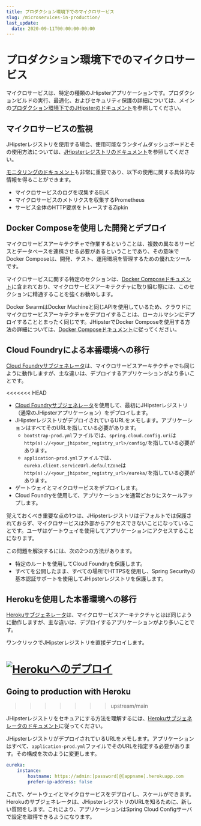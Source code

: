 ```yaml
---
title: プロダクション環境下でのマイクロサービス
slug: /microservices-in-production/
last_update:
  date: 2020-09-11T00:00:00-00:00
---
```


# <i class="fa fa-cloud"></i> プロダクション環境下でのマイクロサービス

マイクロサービスは、特定の種類のJHipsterアプリケーションです。プロダクションビルドの実行、最適化、およびセキュリティ保護の詳細については、メインの[プロダクション環境下でのJHipsterのドキュメント](/production)を参照してください。

<h2 id="elk">マイクロサービスの監視</h2>

JHipsterレジストリを使用する場合、使用可能なランタイムダッシュボードとその使用方法については、[JHipsterレジストリのドキュメント](/jhipster-registry)を参照してください。

[モニタリングのドキュメント](/monitoring)も非常に重要であり、以下の使用に関する具体的な情報を得ることができます。

- マイクロサービスのログを収集するELK
- マイクロサービスのメトリクスを収集するPrometheus
- サービス全体のHTTP要求をトレースするZipkin

<h2 id="docker_compose">Docker Composeを使用した開発とデプロイ</h2>

マイクロサービスアーキテクチャで作業するということは、複数の異なるサービスとデータベースを連携させる必要があるということであり、その意味でDocker Composeは、開発、テスト、運用環境を管理するための優れたツールです。

マイクロサービスに関する特定のセクションは、[Docker Composeドキュメント](/docker-compose#microservices)に含まれており、マイクロサービスアーキテクチャに取り組む際には、このセクションに精通することを強くお勧めします。

Docker SwarmはDocker Machineと同じAPIを使用しているため、クラウドにマイクロサービスアーキテクチャをデプロイすることは、ローカルマシンにデプロイすることとまったく同じです。JHipsterでDocker Composeを使用する方法の詳細については、[Docker Composeドキュメント](/docker-compose/)に従ってください。

<h2 id="cloudfoundry">Cloud Foundryによる本番環境への移行</h2>

[Cloud Foundryサブジェネレータ](/cloudfoundry/)は、マイクロサービスアーキテクチャでも同じように動作しますが、主な違いは、デプロイするアプリケーションがより多いことです。

<<<<<<< HEAD
- [Cloud Foundryサブジェネレータ](/cloudfoundry/)を使用して、最初にJHipsterレジストリ（通常のJHipsterアプリケーション）をデプロイします。
- JHipsterレジストリがデプロイされているURLをメモします。アプリケーションはすべてそのURLを指している必要があります。
  - `bootstrap-prod.yml`ファイルでは、`spring.cloud.config.uri`は`http(s)://<your_jhipster_registry_url>/config/`を指している必要があります。
  - `application-prod.yml`ファイルでは、`eureka.client.serviceUrl.defaultZone`は`http(s)://<your_jhipster_registry_url>/eureka/`を指している必要があります。
- ゲートウェイとマイクロサービスをデプロイします。
- Cloud Foundryを使用して、アプリケーションを通常どおりにスケールアップします。

覚えておくべき重要な点の1つは、JHipsterレジストリはデフォルトでは保護されておらず、マイクロサービスは外部からアクセスできないことになっていることです。ユーザはゲートウェイを使用してアプリケーションにアクセスすることになります。

この問題を解決するには、次の2つの方法があります。

- 特定のルートを使用してCloud Foundryを保護します。
- すべてを公開したまま、すべての場所でHTTPSを使用し、Spring Securityの基本認証サポートを使用してJHipsterレジストリを保護します。

<h2 id="heroku">Herokuを使用した本番環境への移行</h2>

[Herokuサブジェネレータ](/heroku/)は、マイクロサービスアーキテクチャとほぼ同じように動作しますが、主な違いは、デプロイするアプリケーションがより多いことです。

ワンクリックでJHipsterレジストリを直接デプロイします。

[![Herokuへのデプロイ](https://camo.githubusercontent.com/c0824806f5221ebb7d25e559568582dd39dd1170/68747470733a2f2f7777772e6865726f6b7563646e2e636f6d2f6465706c6f792f627574746f6e2e706e67)](https://dashboard.heroku.com/new?&template=https%3A%2F%2Fgithub.com%2Fjhipster%2Fjhipster-registry)
=======
## Going to production with Heroku
>>>>>>> upstream/main

JHipsterレジストリをセキュアにする方法を理解するには、[Herokuサブジェネレータのドキュメント](/heroku/)に従ってください。

JHipsterレジストリがデプロイされているURLをメモします。アプリケーションはすべて、`application-prod.yml`ファイルでそのURLを指定する必要があります。その構成を次のように変更します。

```yaml
eureka:
    instance:
        hostname: https://admin:[password]@[appname].herokuapp.com
        prefer-ip-address: false
```

これで、ゲートウェイとマイクロサービスをデプロイし、スケールができます。Herokuのサブジェネレータは、JHipsterレジストリのURLを知るために、新しい質問をします。これにより、アプリケーションはSpring Cloud Configサーバで設定を取得できるようになります。
